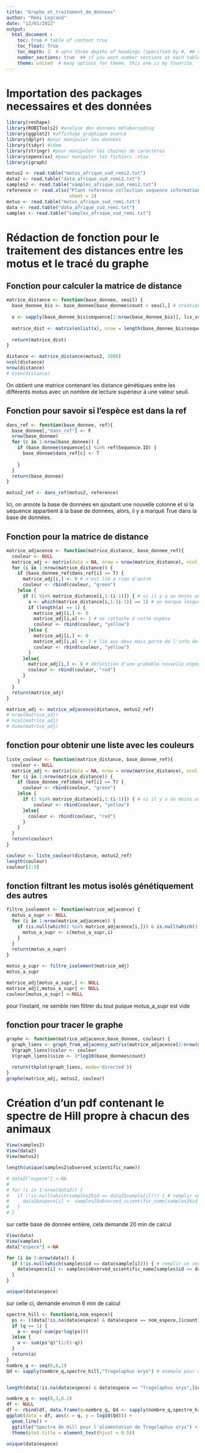 ```yaml
---
title: "Graphe_et_traitement_de_donnees"
author: "Rémi Legrand"
date: "12/01/2022"
output: 
  html_document :
    toc: true # table of content true
    toc_float: True
    toc_depth: 3  # upto three depths of headings (specified by #, ## and ###)
    number_sections: true  ## if you want number sections at each table header
    theme: united  # many options for theme, this one is my favorite.
---
```


# Importation des packages necessaires et des données

```r
library(reshape)
library(ROBITools2) #analyse des données métabarcoding
library(ggplot2) #affichage graphique avancé
library(dplyr) #pour manipuler les données
library(tidyr) #idem
library(stringr) #pour manipuler les chaînes de caractères
library(openxlsx) #pour manipuler les fichiers .xlsx
library(igraph)
```

```r
motus2 <- read.table("motus_afrique_sud_remi2.txt")
data2 <- read.table("data_afrique_sud_remi2.txt")
samples2 <- read.table("samples_afrique_sud_remi2.txt")
reference <- read.xlsx("Plant reference collection sequence information.xlsx", 
                       sheet = 2)
motus <- read.table("motus_afrique_sud_remi.txt")
data <- read.table("data_afrique_sud_remi.txt")
samples <- read.table("samples_afrique_sud_remi.txt")
```




# Rédaction de fonction pour le traitement des distances entre les motus et le tracé du graphe


## Fonction pour calculer la matrice de distance
```r
matrice_distance <- function(base_donnee, seuil) {
  base_donnee_bis <- base_donnee[base_donnee$count > seuil,] # création d'une nouvelle base de donné qui ne contient que des motus dont le nombre de reads est supérieur au seuil.
  
  x <- sapply(base_donnee_bis$sequence[1:nrow(base_donnee_bis)], lcs_score, base_donnee_bis$sequence[1:nrow(base_donnee_bis)], similarity_mode = "distance")
  
  matrice_dist <- matrix(unlist(x), nrow = length(base_donnee_bis$sequence[1:nrow(base_donnee_bis)]), ncol = length(base_donnee_bis$sequence[1:nrow(base_donnee_bis)]), byrow = T)
  
  return(matrice_dist)
}

distance <- matrice_distance(motus2, 2000)
ncol(distance)
nrow(distance)
# View(distance)
```

On obtient une matrice contenant les distance génétiques entre les différents motus avec un nombre de lecture supérieur à une valeur seuil.

## Fonction pour savoir si l'espèce est dans la ref

```r
dans_ref <- function(base_donnee, ref){
  base_donnee[,"dans_ref"] <- F
  nrow(base_donnee)
  for (c in 1:nrow(base_donnee)) {
    if (base_donnee$sequence[c] %in% ref$Sequence.ID) {
      base_donnee$dans_ref[c] <- T
      
    }
  }
  return(base_donnee)
}

motus2_ref <- dans_ref(motus2, reference)
```

Ici, on annote la base de données en ajoutant une nouvelle colonne et si la séquence appartient à la base de données, alors, il y a marqué True dans la base de données.

## Fonction pour la matrice de distance

```r
matrice_adjacence <- function(matrice_distance, base_donnee_ref){
  couleur <- NULL
  matrice_adj <- matrix(data = NA, nrow = nrow(matrice_distance), ncol = ncol(matrice_distance))
  for (i in 1:nrow(matrice_distance)) {
    if (base_donnee_ref$dans_ref[i] == T) {
      matrice_adj[i,] <- 0 # n'est lié à rien d'autre
      couleur <- rbind(couleur, "green")
    }else {
      if (1 %in% matrice_distance[i,1:(i-1)]) { # si il y a au moins un motu à 1 de distance génétique
        a <- which(matrice_distance[i,1:(i-1)] == 1) # on marque lesquels sont à un de distance
        if (length(a) == 1) {
          matrice_adj[i,] <- 0
          matrice_adj[i,a] <- 1 # se rattache à cette espèce
          couleur <- rbind(couleur, "yellow")
        }else {
          matrice_adj[i,] <- 0
          matrice_adj[i,a] <- 1 # lié aux deux mais perte de l'info de la répartition entre les deux
          couleur <- rbind(couleur, "yellow")
        }
      }else{
        matrice_adj[i,] <- 0 # définition d'une probable nouvelle espèce
        couleur <- rbind(couleur, "red")
      }
    }
  }
  return(matrice_adj)
}

matrice_adj <- matrice_adjacence(distance, motus2_ref)
# nrow(matrice_adj)
# ncol(matrice_adj)
# View(matrice_adj)
```

## fonction pour obtenir une liste avec les couleurs

```r
liste_couleur <- function(matrice_distance, base_donnee_ref){
  couleur <- NULL
  matrice_adj <- matrix(data = NA, nrow = nrow(matrice_distance), ncol = ncol(matrice_distance))
  for (i in 1:nrow(matrice_distance)) {
    if (base_donnee_ref$dans_ref[i] == T) {
      couleur <- rbind(couleur, "green")
    }else {
      if (1 %in% matrice_distance[i,1:(i-1)]) { # si il y a au moins un motu à 1 de distance génétique
          couleur <- rbind(couleur, "yellow")
      }else{
        couleur <- rbind(couleur, "red")
      }
    }
  }
  return(couleur)
}

couleur <- liste_couleur(distance, motus2_ref)
length(couleur)
couleur[2:5]
```
## fonction filtrant les motus isolés génétiquement des autres 

```r
filtre_isolement <- function(matrice_adjacence) {
  motus_a_supr <- NULL
  for (i in 1:nrow(matrice_adjacence)) {
    if (is.null(which(1 %in% matrice_adjacence[i,])) & is.null(which(1 %in% matrice_adjacence[i,]))) {
      motus_a_supr <- c(motus_a_supr,i)
    }
  }
  return(motus_a_supr)
}

motus_a_supr <- filtre_isolement(matrice_adj)
motus_a_supr

matrice_adj[motus_a_supr,] <- NULL
matrice_adj[,motus_a_supr] <- NULL
couleur[motus_a_supr] <-NULL
```

pour l'instant, ne semble rien filtrer du tout puique motus_a_supr est vide


## fonction pour tracer le graphe

```r
graphe <- function(matrice_adjacence,base_donnee, couleur) {
  graph_liens <- graph_from_adjacency_matrix(matrice_adjacence[1:nrow(matrice_adjacence),1:nrow(matrice_adjacence)])
  V(graph_liens)$color <- couleur
  V(graph_liens)$size <- 3*log10(base_donnee$count)

  return(tkplot(graph_liens, mode='directed'))
}
graphe(matrice_adj, motus2, couleur)
```


# Création d'un pdf contenant le spectre de Hill propre à chacun des animaux

```r
View(samples2)
View(data2)
View(motus2)
```

```r
length(unique(samples2$observed_scientific_name))
```

```r
# data2["espece"] <-NA
# 
# for (i in 1:nrow(data2)) {
#   if (!is.null(which(samples2$id == data2$sample[i]))) { # remplir un vecteur des échantillons de data avec un nom correspondant à celui de l'échantillon, si ce vecteur n'est pas vide, alors continuer
#     data2$espece[i] <- samples2$observed_scientific_name[samples2$id == data2$sample[i]] #ici, on prend le nom correspondant et on le met dans la colonne espece associée
#   }
# }
```

sur cette base de donnée entière, cela demande 20 min de calcul

```r
View(data)
View(samples)
data["espece"] <-NA

for (i in 1:nrow(data)) {
  if (!is.null(which(samples$id == data$sample[i]))) { # remplir un vecteur des échantillons de data avec un nom correspondant à celui de l'échantillon, si ce vecteur n'est pas vide, alors continuer
    data$espece[i] <- samples$observed_scientific_name[samples$id == data$sample[i]] #ici, on prend le nom correspondant et on le met dans la colonne espece associée
  }
}

unique(data$espece)
```
sur celle ci, demande environ 6 min de calcul



```r
spectre_hill <- function(q,nom_espece){
  ps <- ((data[!is.na(data$espece) & data$espece == nom_espece,]$count)/(sum(data[!is.na(data$espece) & data$espece == nom_espece,]$count))) # ratio du nombre de count par motu sur le nombre de count des motu en homettant les NA qui par defaut semblent être considérés comme des TRUE
  if (q == 1) {
    a <- exp(-sum(ps*log(ps)))
  }else {
    a <- sum(ps^q)^(1/(1-q))
  }
  return(a)
}
nombre_q <- seq(0,6,1)
Qd <- sapply(nombre_q,spectre_hill,"Tragelaphus oryx") # exemple pour une espèce random. mais ne fonctionne que pour le 0


length(data[!is.na(data$espece) & data$espece == "Tragelaphus oryx",]$count)# petite verif pour q=0 (qui compte le nombre de motus différents )
```

```r
nombre_q <- seq(0,3,0.1)
df <- NULL
df <- rbind(df, data.frame(q=nombre_q, Qd <- sapply(nombre_q,spectre_hill,"Tragelaphus oryx")))
ggplot(data = df, aes(x = q, y = log10(Qd))) +
  geom_line() +
  ggtitle("Spectre de Hill pour l'alimentation de Tragelaphus oryx") + 
  theme(plot.title = element_text(hjust = 0.5))
```


```r
unique(data$espece)
```





















